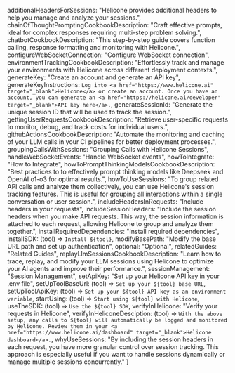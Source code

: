   additionalHeadersForSessions: "Helicone provides additional headers to help you manage and analyze your sessions.",
  chainOfThoughtPromptingCookbookDescription: "Craft effective prompts, ideal for complex responses requiring multi-step problem solving.",
  chatbotCookbookDescription: "This step-by-step guide covers function calling, response formatting and monitoring with Helicone.",
  configureWebSocketConnection: "Configure WebSocket connection",
  environmentTrackingCookbookDescription: "Effortlessly track and manage your environments with Helicone across different deployment contexts.",
  generateKey: "Create an account and generate an API key",
  generateKeyInstructions: `Log into <a href="https://www.helicone.ai" target="_blank">Helicone</a> or create an account. Once you have an account, you can generate an <a href="https://helicone.ai/developer" target="_blank">API key here</a>.`,
  generateSessionId: "Generate the unique session ID that will be used to track the session.",
  gettingUserRequestsCookbookDescription: "Retrieve user-specific requests to monitor, debug, and track costs for individual users.",
  githubActionsCookbookDescription: "Automate the monitoring and caching of your LLM calls in your CI pipelines for better deployment processes.",
  groupingCallsWithSessions: "Grouping Calls with Helicone Sessions",
  handleWebSocketEvents: "Handle WebSocket events",
  howToIntegrate: "How to Integrate",
  howToPromptThinkingModelsCookbookDescription: "Best practices to to effectively prompt thinking models like Deepseek and OpenAI o1-o3 for optimal results.",
  howToUseSessions: "To group related API calls and analyze them collectively, you can use Helicone's session tracking features. This is useful for grouping all interactions within a single conversation or user session.",
  includeHeadersInRequests: "Include headers in your requests",
  includeSessionHeaders: "Include the session headers when you make API requests. This way, the session information is attached to each request, allowing Helicone to group and analyze them together.",
  installRequiredDependencies: "Install required dependencies",
  installSDK: (tool) => `Install ${tool}`,
  modifyBasePath: "Modify the base URL path and set up authentication",
  optional: "Optional",
  relatedGuides: "Related Guides",
  replayLlmSessionsCookbookDescription: "Learn how to trace, replay, and modify your LLM sessions using Helicone to optimize your AI agents and improve their performance.",
  sessionManagement: "Session Management",
  setApiKey: "Set up your Helicone API key in your .env file",
  setUpToolBaseUrl: (tool) => `Set up your ${tool} base URL`,
  setUpToolApiKey: (tool) => `Set up your ${tool} API key as an environment variable`,
  startUsing: (tool) => `Start using ${tool} with Helicone`,
  useTheSDK: (tool) => `Use the ${tool} SDK`,
  verifyInHelicone: "Verify your requests in Helicone",
  verifyInHeliconeDesciption: (tool) => `With the above setup, any calls to ${tool} will automatically be logged and monitored by Helicone. Review them in your <a href="https://www.helicone.ai/dashboard" target="_blank">Helicone dashboard</a>.`,
  whyUseSessions: "By including the session headers in each request, you have more granular control over session tracking. This approach is especially useful if you want to handle sessions dynamically or manage multiple sessions concurrently."
}
